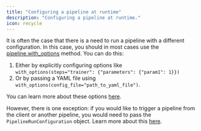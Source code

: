 ```yaml
---
title: "Configuring a pipeline at runtime"
description: "Configuring a pipeline at runtime."
icon: recycle
---
```


It is often the case that there is a need to run a pipeline with a different configuration. In this case, you should in most cases use the [pipeline.with\_options](/v/0.70.0/versions/0.66.0/how-to/use-configuration-files) method. You can do this:

1. Either by explicitly configuring options like `with_options(steps="trainer": {"parameters": {"param1": 1}})`
2. Or by passing a YAML file using `with_options(config_file="path_to_yaml_file")`.

You can learn more about these options [here](/v/0.70.0/versions/0.66.0/how-to/use-configuration-files).

However, there is one exception: if you would like to trigger a pipeline from the client or another pipeline, you would need to pass the `PipelineRunConfiguration` object. Learn more about this [here](/v/0.70.0/versions/0.66.0/how-to/trigger-pipelines/trigger-a-pipeline-from-another).
<CardGroup cols={2}>
 <Card title="Using config files" icon="gear" href="/v/0.70.0/versions/0.66.0/how-to/use-configuration-files" horizontal />
</CardGroup>

